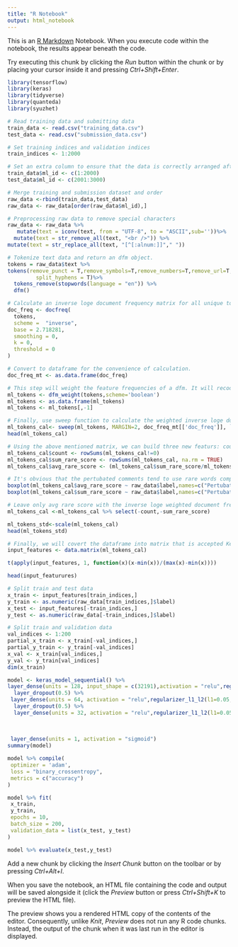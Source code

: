 ---
title: "R Notebook"
output: html_notebook
---

This is an [R Markdown](http://rmarkdown.rstudio.com) Notebook. When you execute code within the notebook, the results appear beneath the code. 

Try executing this chunk by clicking the *Run* button within the chunk or by placing your cursor inside it and pressing *Ctrl+Shift+Enter*. 

```{r}
library(tensorflow)
library(keras)
library(tidyverse)
library(quanteda)
library(syuzhet)
```

```{r}
# Read training data and submitting data
train_data <- read.csv("training_data.csv")
test_data <- read.csv("submission_data.csv")

# Set training indices and validation indices
train_indices <- 1:2000

# Set an extra column to ensure that the data is correctly arranged after merged together
train_data$ml_id <- c(1:2000)
test_data$ml_id <- c(2001:3000)

# Merge training and submission dataset and order
raw_data <-rbind(train_data,test_data)
raw_data <- raw_data[order(raw_data$ml_id),]

# Preprocessing raw data to remove special characters
raw_data <- raw_data %>% 
   mutate(text = iconv(text, from = "UTF-8", to = "ASCII",sub=''))%>%
  mutate(text = str_remove_all(text, "<br />")) %>%
mutate(text = str_replace_all(text, "[^[:alnum:]]"," "))
```

```{r}
# Tokenize text data and return an dfm object.
tokens = raw_data$text %>% 
tokens(remove_punct = T,remove_symbols=T,remove_numbers=T,remove_url=T,
         split_hyphens = T)%>%
  tokens_remove(stopwords(language = "en")) %>%
  dfm()
```

```{r}
# Calculate an inverse loge document frequency matrix for all unique tokens. 
doc_freq <- docfreq(
  tokens,
  scheme =  "inverse",
  base = 2.718281,
  smoothing = 0,
  k = 0,
  threshold = 0
)

# Convert to dataframe for the convenience of calculation.
doc_freq_mt <- as.data.frame(doc_freq)

# This step will weight the feature frequencies of a dfm. It will recode all non-zero counts as 1. We only care if specific token appears in a document all not, the count doesn't matter.
ml_tokens <- dfm_weight(tokens,scheme='boolean')
ml_tokens <- as.data.frame(ml_tokens)
ml_tokens <- ml_tokens[,-1]

# Finally, use sweep function to calculate the weighted inverse loge document frequency matrix for the text column. This matrix reflects the rareness of the vocabularies adopted by each comment.
ml_tokens_cal<- sweep(ml_tokens, MARGIN=2, doc_freq_mt[['doc_freq']], `*`)
head(ml_tokens_cal)
```
```{r}
# Using the above mentioned matrix, we can build three new featurs: count of rare word, sum rare score and average rare score. However, we will only use average_rare score as a new feature.
ml_tokens_cal$count <- rowSums(ml_tokens_cal!=0)
ml_tokens_cal$sum_rare_score <- rowSums(ml_tokens_cal, na.rm = TRUE)
ml_tokens_cal$avg_rare_score <- (ml_tokens_cal$sum_rare_score/ml_tokens_cal$count)
```

```{r}
# It's obvious that the pertubated comments tend to use rare words compared to the original comments. However, it seems that there's no major difference in the sum rare score. We will only use avg rare score as a new feature.
boxplot(ml_tokens_cal$avg_rare_score ~ raw_data$label,names=c("Pertubated","Original"),ylab="Avg Rare Score")
boxplot(ml_tokens_cal$sum_rare_score ~ raw_data$label,names=c("Pertubated","Original"),ylab="Sum Rare Score")
```
```{r}
# Leave only avg rare score with the inverse loge weighted document frequency matrix as input features.
ml_tokens_cal <-ml_tokens_cal %>% select(-count,-sum_rare_score)
```

```{r}
ml_tokens_std<-scale(ml_tokens_cal)
head(ml_tokens_std)
```

```{r}
# Finally, we will covert the dataframe into matrix that is accepted Keras.
input_features <- data.matrix(ml_tokens_cal)
```

```{r}
t(apply(input_features, 1, function(x)(x-min(x))/(max(x)-min(x))))
```

```{r}
head(input_featurures)
```

```{r}
# Split train and test data
x_train <- input_features[train_indices,]
y_train <- as.numeric(raw_data[train_indices,]$label)
x_test <- input_features[-train_indices,]
y_test <- as.numeric(raw_data[-train_indices,]$label)

# Split train and validation data
val_indices <- 1:200
partial_x_train <- x_train[-val_indices,]
partial_y_train <- y_train[-val_indices]
x_val <- x_train[val_indices,]
y_val <- y_train[val_indices]
dim(x_train)
```

```{r}
model <- keras_model_sequential() %>%
layer_dense(units = 128, input_shape = c(32191),activation = "relu",regularizer_l1_l2(l1=0.05,l2=0.05)) %>%
  layer_dropout(0.5) %>%
 layer_dense(units = 64, activation = "relu",regularizer_l1_l2(l1=0.05,l2=0.05)) %>%
  layer_dropout(0.5) %>%
  layer_dense(units = 32, activation = "relu",regularizer_l1_l2(l1=0.05,l2=0.05)) %>%
  
  
  
 layer_dense(units = 1, activation = "sigmoid")
summary(model)
```

```{r}
model %>% compile(
 optimizer = 'adam',
 loss = "binary_crossentropy",
 metrics = c("accuracy")
)

model %>% fit(
 x_train,
 y_train,
 epochs = 10,
 batch_size = 200,
 validation_data = list(x_test, y_test)
)
```

```{r}
model %>% evaluate(x_test,y_test)
```

Add a new chunk by clicking the *Insert Chunk* button on the toolbar or by pressing *Ctrl+Alt+I*.

When you save the notebook, an HTML file containing the code and output will be saved alongside it (click the *Preview* button or press *Ctrl+Shift+K* to preview the HTML file).

The preview shows you a rendered HTML copy of the contents of the editor. Consequently, unlike *Knit*, *Preview* does not run any R code chunks. Instead, the output of the chunk when it was last run in the editor is displayed.
